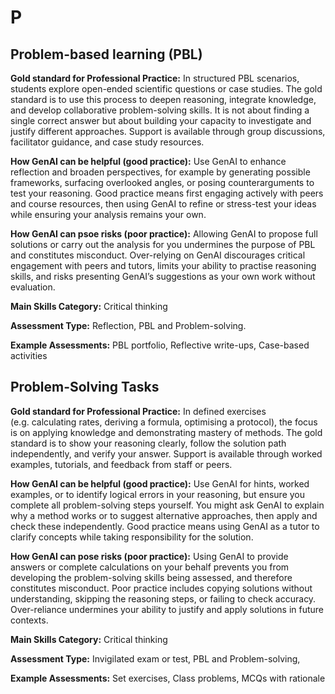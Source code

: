 #  P 
 
## Problem-based learning (PBL)

**Gold standard for Professional Practice:** In structured PBL scenarios, students explore open-ended scientific questions or case studies. The gold standard is to use this process to deepen reasoning, integrate knowledge, and develop collaborative problem-solving skills. It is not about finding a single correct answer but about building your capacity to investigate and justify different approaches. Support is available through group discussions, facilitator guidance, and case study resources. 

**How GenAI can be helpful (good practice):** Use GenAI to enhance reflection and broaden perspectives, for example by generating possible frameworks, surfacing overlooked angles, or posing counterarguments to test your reasoning. Good practice means first engaging actively with peers and course resources, then using GenAI to refine or stress-test your ideas while ensuring your analysis remains your own.

**How GenAI can psoe risks (poor practice):** Allowing GenAI to propose full solutions or carry out the analysis for you undermines the purpose of PBL and constitutes misconduct. Over-relying on GenAI discourages critical engagement with peers and tutors, limits your ability to practise reasoning skills, and risks presenting GenAI’s suggestions as your own work without evaluation.

**Main Skills Category:** Critical thinking

**Assessment Type:** Reflection, PBL and Problem-solving. 

**Example Assessments:** PBL portfolio, Reflective write-ups, Case-based activities

## Problem-Solving Tasks

**Gold standard for Professional Practice:** In defined exercises (e.g. calculating rates, deriving a formula, optimising a protocol), the focus is on applying knowledge and demonstrating mastery of methods. The gold standard is to show your reasoning clearly, follow the solution path independently, and verify your answer. Support is available through worked examples, tutorials, and feedback from staff or peers. 

**How GenAI can be helpful (good practice):** Use GenAI for hints, worked examples, or to identify logical errors in your reasoning, but ensure you complete all problem-solving steps yourself. You might ask GenAI to explain why a method works or to suggest alternative approaches, then apply and check these independently. Good practice means using GenAI as a tutor to clarify concepts while taking responsibility for the solution.

**How GenAI can pose risks (poor practice):** Using GenAI to provide answers or complete calculations on your behalf prevents you from developing the problem-solving skills being assessed,  and therefore constitutes misconduct. Poor practice includes copying solutions without understanding, skipping the reasoning steps, or failing to check accuracy. Over-reliance undermines your ability to justify and apply solutions in future contexts.

**Main Skills Category:** Critical thinking

**Assessment Type:** Invigilated exam or test, PBL and Problem-solving, 

**Example Assessments:** Set exercises, Class problems, MCQs with rationale